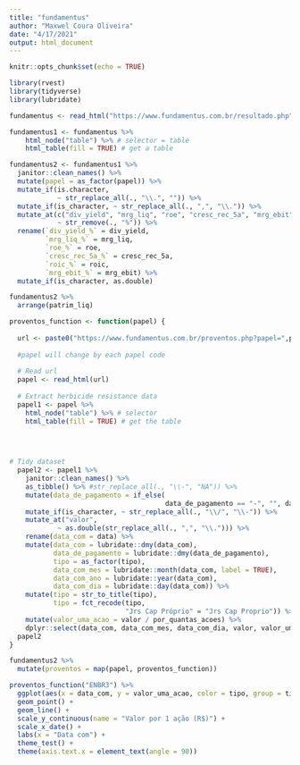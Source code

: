 ```yaml
---
title: "fundamentus"
author: "Maxwel Coura Oliveira"
date: "4/17/2021"
output: html_document
---
```


```r
knitr::opts_chunk$set(echo = TRUE)
```

```r
library(rvest)
library(tidyverse)
library(lubridate)
```


```r
fundamentus <- read_html("https://www.fundamentus.com.br/resultado.php")
```



```r
fundamentus1 <- fundamentus %>% 
    html_node("table") %>% # selector = table
    html_table(fill = TRUE) # get a table
```


```r
fundamentus2 <- fundamentus1 %>% 
  janitor::clean_names() %>% 
  mutate(papel = as_factor(papel)) %>% 
  mutate_if(is.character,
            ~ str_replace_all(., "\\.", "")) %>% 
  mutate_if(is_character, ~ str_replace_all(., ",", "\\.")) %>% 
  mutate_at(c("div_yield", "mrg_liq", "roe", "cresc_rec_5a", "mrg_ebit", "roic"), 
            ~ str_remove(., "%")) %>% 
  rename(`div_yield_%` = div_yield,
         `mrg_liq_%` = mrg_liq,
         `roe_%` = roe,
         `cresc_rec_5a_%` = cresc_rec_5a,
         `roic_%` = roic,
         `mrg_ebit_%` = mrg_ebit) %>% 
  mutate_if(is_character, as.double)
```




```r
fundamentus2 %>% 
  arrange(patrim_liq) 
```



  

```r
proventos_function <- function(papel) {
  
  url <- paste0("https://www.fundamentus.com.br/proventos.php?papel=",papel,"&tipo=2")
  
  #papel will change by each papel code
  
  # Read url
  papel <- read_html(url)
  
  # Extract herbicide resistance data
  papel1 <- papel %>% 
    html_node("table") %>% # selector 
    html_table(fill = TRUE) # get the table

  

  
# Tidy dataset
  papel2 <- papel1 %>% 
    janitor::clean_names() %>% 
    as_tibble() %>% #str_replace_all(., "\\-", "NA")) %>% 
    mutate(data_de_pagamento = if_else(
                                       data_de_pagamento == "-", "", data_de_pagamento)) %>% 
    mutate_if(is_character, ~ str_replace_all(., "\\/", "\\-")) %>% 
    mutate_at("valor",
            ~ as.double(str_replace_all(., ",", "\\."))) %>% 
    rename(data_com = data) %>% 
    mutate(data_com = lubridate::dmy(data_com),
           data_de_pagamento = lubridate::dmy(data_de_pagamento),
           tipo = as_factor(tipo),
           data_com_mes = lubridate::month(data_com, label = TRUE),
           data_com_ano = lubridate::year(data_com),
           data_com_dia = lubridate::day(data_com)) %>% 
    mutate(tipo = str_to_title(tipo),
           tipo = fct_recode(tipo,
                             "Jrs Cap Próprio" = "Jrs Cap Proprio")) %>% 
    mutate(valor_uma_acao = valor / por_quantas_acoes) %>% 
    dplyr::select(data_com, data_com_mes, data_com_dia, valor, valor_uma_acao, everything())
  papel2 
}
```


```r
fundamentus2 %>% 
  mutate(proventos = map(papel, proventos_function))
```


```r
proventos_function("ENBR3") %>% 
  ggplot(aes(x = data_com, y = valor_uma_acao, color = tipo, group = tipo)) +
  geom_point() +
  geom_line() +
  scale_y_continuous(name = "Valor por 1 ação (R$)") +
  scale_x_date() +
  labs(x = "Data com") +
  theme_test() +
  theme(axis.text.x = element_text(angle = 90))
```




